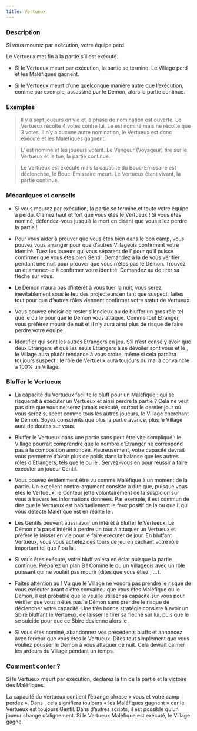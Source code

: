```yaml
---
title: Vertueux
---
```



<Role VERTUEUX header />

### Description

Si vous mourez par exécution, votre équipe perd.

Le Vertueux met fin à la partie s’il est exécuté.

-	Si le Vertueux meurt par exécution, la partie se termine. Le Village perd et les Maléfiques gagnent.

-	Si le Vertueux meurt d’une quelconque manière autre que l’exécution, comme par exemple, assassiné par le Démon, alors la partie continue.

### Exemples

> Il y a sept joueurs en vie et la phase de nomination est ouverte. Le Vertueux récolte 4 votes contre lui. Le <Role BARON /> est nominé mais ne récolte que 3 votes. Il n’y a aucune autre nomination, le Vertueux est donc exécuté et les Maléfiques gagnent.

> L’<Role IMP /> est nominé et les joueurs votent. Le Vengeur (Voyageur) tire sur le Vertueux et le tue, la partie continue.

> Le Vertueux est exécuté mais la capacité du Bouc-Emissaire est déclenchée, le Bouc-Emissaire meurt. Le Vertueux étant vivant, la partie continue.

### Mécaniques et conseils

- Si vous mourez par exécution, la partie se termine et toute votre équipe a perdu. Clamez haut et fort que vous êtes le Vertueux ! Si vous êtes nominé, défendez-vous jusqu’à la mort en disant que vous allez perdre la partie !

- Pour vous aider à prouver que vous êtes bien dans le bon camp, vous pouvez vous arranger pour que d’autres Villageois confirment votre identité. Tuez les joueurs qui vous séparent de l’<Role EMPATHIQUE /> pour qu’il puisse confirmer que vous êtes bien Gentil. Demandez à la <Role VOYANTE /> de vous vérifier pendant une nuit pour prouver que vous n’êtes pas le Démon. Trouvez un <Role GARDIEN /> et amenez-le à confirmer votre identité. Demandez au <Role MERCENAIRE /> de tirer sa flèche sur vous.

- Le Démon n’aura pas d’intérêt à vous tuer la nuit, vous serez inévitablement sous le feu des projecteurs en tant que suspect, faites tout pour que d’autres rôles viennent confirmer votre statut de Vertueux.

- Vous pouvez choisir de rester silencieux ou de bluffer un gros rôle tel que le <Role MERCENAIRE /> ou le <Role MOINE /> pour que le Démon vous attaque. Comme tout Etranger, vous préférez mourir de nuit et il n’y aura ainsi plus de risque de faire perdre votre équipe.

- Identifier qui sont les autres Etrangers en jeu. S’il n’est censé y avoir que deux Etrangers et que les seuls Etrangers à se dévoiler sont vous et le <Role RECLUS />, le Village aura plutôt tendance à vous croire, même si cela paraîtra toujours suspect : le rôle de Vertueux aura toujours du mal à convaincre à 100% un Village.

### Bluffer le Vertueux

- La capacité du Vertueux facilite le bluff pour un Maléfique : qui se risquerait à exécuter un Vertueux et ainsi perdre la partie ? Cela ne veut pas dire que vous ne serez jamais exécuté, surtout le dernier jour où vous serez suspect comme tous les autres joueurs, le Village cherchant le Démon. Soyez conscients que plus la partie avance, plus le Village aura de doutes sur vous.

- Bluffer le Vertueux dans une partie sans <Role BARON /> peut être vite compliqué : le Village pourrait comprendre que le nombre d’Etranger ne correspond pas à la composition annoncée. Heureusement, votre capacité devrait vous permettre d’avoir plus de poids dans la balance que les autres rôles d’Etrangers, tels que le <Role RECLUS /> ou le <Role MAJORDOME />. Servez-vous en pour réussir à faire exécuter un joueur Gentil.

- Vous pouvez évidemment être vu comme Maléfique à un moment de la partie. Un excellent contre-argument consiste à dire que, puisque vous êtes le Vertueux, le Conteur jette volontairement de la suspicion sur vous à travers les informations données. Par exemple, il est commun de dire que le Vertueux est habituellement le faux positif de la <Role VOYANTE /> ou que l’<Role EMPATHIQUE /> qui vous détecte Maléfique est en réalité le <Role SOULARD />.

- Les Gentils peuvent aussi avoir un intérêt à bluffer le Vertueux. Le Démon n’a pas d’intérêt à perdre un tour à attaquer un Vertueux et préfère le laisser en vie pour le faire exécuter de jour. En bluffant Vertueux, vous vous achetez des tours de jeu en cachant votre rôle important tel que l’<Role EMPATHIQUE /> ou la <Role VOYANTE />.

- Si vous êtes exécuté, votre bluff volera en éclat puisque la partie continue. Préparez un plan B ! Comme le <Role RECLUS /> ou un Villageois avec un rôle puissant qui ne voulait pas mourir (dites que vous étiez <Role CROQUE_MORT />, <Role MERCENAIRE />...).

- Faites attention au <Role MERCENAIRE /> ! Vu que le Village ne voudra pas prendre le risque de vous exécuter avant d’être convaincu que vous êtes Maléfique ou le Démon, il est probable que le <Role MERCENAIRE /> veuille utiliser sa capacité sur vous pour vérifier que vous n’êtes pas le Démon sans prendre le risque de déclencher votre capacité. Une très bonne stratégie consiste à avoir un Sbire bluffant le Vertueux, de laisser le <Role MERCENAIRE /> tirer sa fleche sur lui, puis que le <Role IMP /> se suicide pour que ce Sbire devienne alors le <Role IMP />.

- Si vous êtes nominé, abandonnez vos précédents bluffs et annoncez avec ferveur que vous êtes le Vertueux. Dites tout simplement que vous vouliez pousser le Démon à vous attaquer de nuit. Cela devrait calmer les ardeurs du Village pendant un temps.

### Comment conter ?

Si le Vertueux meurt par exécution, déclarez la fin de la partie et la victoire des Maléfiques.

La capacité du Vertueux contient l’étrange phrase « vous et votre camp perdez ». Dans <Module TROUBLE_BREWING />, cela signifiera toujours « les Maléfiques gagnent » car le Vertueux est toujours Gentil. Dans d’autres scripts, il est possible qu’un joueur change d’alignement. Si le Vertueux Maléfique est exécuté, le Village gagne.
